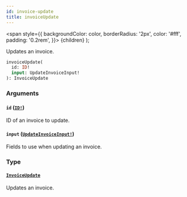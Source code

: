 ```yaml
---
id: invoice-update
title: invoiceUpdate
---
```


<span
style={{
      backgroundColor: color,
      borderRadius: '2px',
      color: '#fff',
      padding: '0.2rem',
    }}>
{children}
</span>
);

Updates an invoice.

```graphql
invoiceUpdate(
  id: ID!
  input: UpdateInvoiceInput!
): InvoiceUpdate

```

### Arguments

#### `id` ([`ID!`](/api-reference/scalars/id.mdx))

ID of an invoice to update.

#### `input` ([`UpdateInvoiceInput!`](/api-reference/inputs/update-invoice-input.mdx))

Fields to use when updating an invoice.

### Type

#### [`InvoiceUpdate`](/api-reference/objects/invoice-update.mdx)

Updates an invoice.
